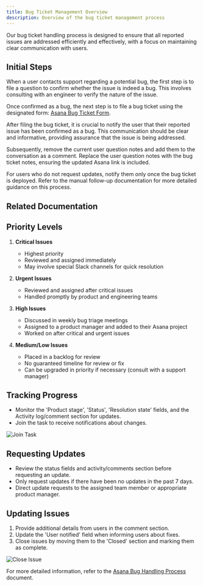 ```yaml
---
title: Bug Ticket Management Overview
description: Overview of the bug ticket management process
---
```



Our bug ticket handling process is designed to ensure that all reported issues are addressed efficiently and effectively, with a focus on maintaining clear communication with users.

## Initial Steps

When a user contacts support regarding a potential bug, the first step is to file a question to confirm whether the issue is indeed a bug. This involves consulting with an engineer to verify the nature of the issue.

Once confirmed as a bug, the next step is to file a bug ticket using the designated form: [Asana Bug Ticket Form](https://form.asana.com/?k=zh54nFA9Blv9DGDoCVLVCg&d=1126683767705082).

After filing the bug ticket, it is crucial to notify the user that their reported issue has been confirmed as a bug. This communication should be clear and informative, providing assurance that the issue is being addressed.

Subsequently, remove the current user question notes and add them to the conversation as a comment. Replace the user question notes with the bug ticket notes, ensuring the updated Asana link is included.

For users who do not request updates, notify them only once the bug ticket is deployed. Refer to the manual follow-up documentation for more detailed guidance on this process.

## Related Documentation

<LinkCard title="Asana Guide" href="/tools/asana/" description="Learn how we use Asana for task and project management." />
<LinkCard title="Intercom Guide" href="/tools/intercom/" description="Understand how to manage conversations in Intercom." />
<LinkCard title="Slack Guide" href="/tools/slack/" description="Communicate effectively using Slack." />

## Priority Levels

1. **Critical Issues**
   - Highest priority
   - Reviewed and assigned immediately
   - May involve special Slack channels for quick resolution

2. **Urgent Issues**
   - Reviewed and assigned after critical issues
   - Handled promptly by product and engineering teams

3. **High Issues**
   - Discussed in weekly bug triage meetings
   - Assigned to a product manager and added to their Asana project
   - Worked on after critical and urgent issues

4. **Medium/Low Issues**
   - Placed in a backlog for review
   - No guaranteed timeline for review or fix
   - Can be upgraded in priority if necessary (consult with a support manager)

## Tracking Progress

- Monitor the 'Product stage', 'Status', 'Resolution state' fields, and the Activity log/comment section for updates.
- Join the task to receive notifications about changes.

![Join Task](../../../../../public/bug2.png)

## Requesting Updates

- Review the status fields and activity/comments section before requesting an update.
- Only request updates if there have been no updates in the past 7 days.
- Direct update requests to the assigned team member or appropriate product manager.

## Updating Issues

1. Provide additional details from users in the comment section.
2. Update the 'User notified' field when informing users about fixes.
3. Close issues by moving them to the 'Closed' section and marking them as complete.

![Close Issue](../../../../../public/bug3.png)

For more detailed information, refer to the [Asana Bug Handling Process](Asana%20bug%20handling%20process%20a2c55843366a4aa98617c36269501e2c.md) document.

<LinkCard title="Back to Overview" href="/sop/bug-ticket-management/overview/" description="Return to the Bug Ticket Management Overview." />
